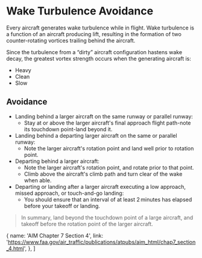 

# Wake Turbulence Avoidance

Every aircraft generates wake turbulence while in flight. Wake turbulence is a
function of an aircraft producing lift, resulting in the formation of two
counter-rotating vortices trailing behind the aircraft.

Since the turbulence from a “dirty” aircraft configuration hastens wake decay,
the greatest vortex strength occurs when the generating aircraft is:

- Heavy
- Clean
- Slow

## Avoidance

- Landing behind a larger aircraft on the same runway or parallel runway:
  - Stay at or above the larger aircraft's final approach flight path-note its
    touchdown point-land beyond it.
- Landing behind a departing larger aircraft on the same or parallel runway:
  - Note the larger aircraft's rotation point and land well prior to rotation
    point.
- Departing behind a larger aircraft:
  - Note the larger aircraft's rotation point, and rotate prior to that point.
  - Climb above the aircraft's climb path and turn clear of the wake when able.
- Departing or landing after a larger aircraft executing a low approach, missed
  approach, or touch-and-go landing:
  - You should ensure that an interval of at least 2 minutes has elapsed before
    your takeoff or landing.

> In summary, land beyond the touchdown point of a large aircraft, and takeoff
> before the rotation point of the larger aircraft.

  {
    name: 'AIM Chapter 7 Section 4',
    link: 'https://www.faa.gov/air_traffic/publications/atpubs/aim_html/chap7_section_4.html',
  },
]
